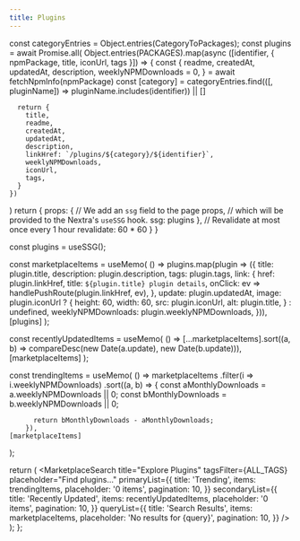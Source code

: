 ```yaml
---
title: Plugins
---
```


  const categoryEntries = Object.entries(CategoryToPackages);
  const plugins = await Promise.all(
    Object.entries(PACKAGES).map(async ([identifier, { npmPackage, title, iconUrl, tags }]) => {
      const {
        readme,
        createdAt,
        updatedAt,
        description,
        weeklyNPMDownloads = 0,
      } = await fetchNpmInfo(npmPackage)
      const [category] = categoryEntries.find(([, pluginName]) => pluginName.includes(identifier)) || []

      return {
        title,
        readme,
        createdAt,
        updatedAt,
        description,
        linkHref: `/plugins/${category}/${identifier}`,
        weeklyNPMDownloads,
        iconUrl,
        tags,
      }
    })
  )
  return {
    props: {
      // We add an `ssg` field to the page props,
      // which will be provided to the Nextra's `useSSG` hook.
      ssg: plugins
    },
    // Revalidate at most once every 1 hour
    revalidate: 60 * 60
  }
}

  const plugins = useSSG();

  const marketplaceItems = useMemo(
    () =>
      plugins.map(plugin => ({
        title: plugin.title,
        description: plugin.description,
        tags: plugin.tags,
        link: {
          href: plugin.linkHref,
          title: `${plugin.title} plugin details`,
          onClick: ev => handlePushRoute(plugin.linkHref, ev),
        },
        update: plugin.updatedAt,
        image: plugin.iconUrl
          ? {
            height: 60,
            width: 60,
            src: plugin.iconUrl,
            alt: plugin.title,
          }
          : undefined,
        weeklyNPMDownloads: plugin.weeklyNPMDownloads,
      })),
    [plugins]
  );

  const recentlyUpdatedItems = useMemo(
    () => [...marketplaceItems].sort((a, b) => compareDesc(new Date(a.update), new Date(b.update))),
    [marketplaceItems]
  );

  const trendingItems = useMemo(
    () =>
      marketplaceItems
        .filter(i => i.weeklyNPMDownloads)
        .sort((a, b) => {
          const aMonthlyDownloads = a.weeklyNPMDownloads || 0;
          const bMonthlyDownloads = b.weeklyNPMDownloads || 0;

          return bMonthlyDownloads - aMonthlyDownloads;
        }),
    [marketplaceItems]
  );

  return (
    <MarketplaceSearch
      title="Explore Plugins"
      tagsFilter={ALL_TAGS}
      placeholder="Find plugins..."
      primaryList={{
        title: 'Trending',
        items: trendingItems,
        placeholder: '0 items',
        pagination: 10,
      }}
      secondaryList={{
        title: 'Recently Updated',
        items: recentlyUpdatedItems,
        placeholder: '0 items',
        pagination: 10,
      }}
      queryList={{
        title: 'Search Results',
        items: marketplaceItems,
        placeholder: 'No results for {query}',
        pagination: 10,
      }}
    />
  );
};

<Plugins />
